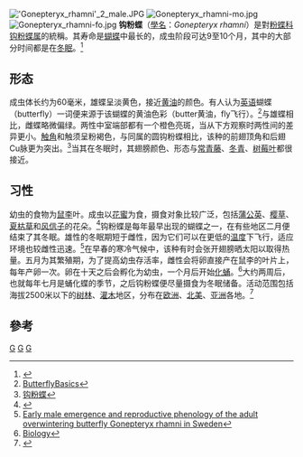 {{NoteTA
|G1=Butterfly
}}
{{Speciesbox
| genus = Gonepteryx
| species = rhamni
| image = Gonepteriyx rhamni on cirsium arvense quadratic Richard Bartz.jpg
| authority = [[L.|L.]], 1758
}}
[[Image:'Gonepteryx_rhamni'_2_male.JPG|thumb]]
[[File:Gonepteryx_rhamni-mo.jpg|thumb]]
[[File:Gonepteryx_rhamni-fo.jpg|thumb]]
'''钩粉蝶'''（[[學名|學名]]：''Gonepteryx rhamni''）是對[[粉蝶科|粉蝶科]][[钩粉蝶属|钩粉蝶属]]的統稱。其寿命是[[蝴蝶|蝴蝶]]中最长的，成虫阶段可达9至10个月，其中的大部分时间都是在[[冬眠|冬眠]]。<ref>{{Cite web |url=http://www.vanaqua.org/education/aquafacts/butterflies.html |title=AquaFacts:         Butterflies Lepidoptera |access-date=2009-09-07 |archive-url=https://web.archive.org/web/20090802040704/http://www.vanaqua.org/education/aquafacts/butterflies.html |archive-date=2009-08-02 |dead-url=yes }}</ref>

==形态==
成虫体长约为60毫米，雄蝶呈淡黄色，接近[[黄油|黄油]]的颜色。有人认为[[英语|英语]]蝴蝶（butterfly）一词便来源于该蝴蝶的黄油色彩（butter黄油，fly飞行）。<ref>[http://rutgerspress.rutgers.edu/xyz/Davies_Chapter1.pdf ButterflyBasics]{{dead link|date=2018年1月 |bot=InternetArchiveBot |fix-attempted=yes }}</ref>与雄蝶相比，雌蝶略微偏绿。两性中室端部都有一个橙色亮斑，当从下方观察时两性间的差异更小。[[触角|触角]]和触须呈粉褐色，与同属的圆钩粉蝶相比，该种的前翅顶角和后翅Cu脉更为突出。<ref>[http://www.gdnl.org/xxlr1.asp?id=723 钩粉蝶]{{Dead link|date=2019年11月 |bot=InternetArchiveBot |fix-attempted=yes }}</ref>当其在冬眠时，其翅膀颜色、形态与[[常青藤|常青藤]]、[[冬青|冬青]]、[[树莓叶|树莓叶]]都很接近。
==习性==
幼虫的食物为[[鼠李|鼠李]]叶。成虫以[[花蜜|花蜜]]为食，摄食对象比较广泛，包括[[蒲公英|蒲公英]]、[[樱草|樱草]]、[[夏枯草|夏枯草]]和[[风信子|风信子]]的花朵。<ref>{{Cite web |url=http://www.butterfly-guide.co.uk/species/whites/ukm7.htm |title=Brimstone -  Gonepteryx  rhamni |access-date=2009-09-07 |archive-url=https://web.archive.org/web/20090501141634/http://www.butterfly-guide.co.uk/species/whites/ukm7.htm |archive-date=2009-05-01 |dead-url=yes }}</ref>钩粉蝶是每年最早出现的蝴蝶之一，在有些地区二月便结束了其冬眠。雄性的冬眠期短于雌性，因为它们可以在更低的[[温度|温度]]下飞行，适应环境也较雌性迅速。<ref>[http://cat.inist.fr/?aModele=afficheN&cpsidt=3072251 Early male emergence and reproductive phenology of the adult overwintering butterfly Gonepteryx rhamni in Sweden]</ref>在早春的寒冷气候中，该种有时会张开翅膀晒太阳以取得热量。五月为其繁殖期，为了提高幼虫存活率，雌性会将卵直接产在鼠李的叶片上，每年产卵一次。卵在十天之后会孵化为幼虫，一个月后开始[[化蛹|化蛹]]。<ref>[http://www.arkive.org/brimstone/gonepteryx-rhamni/biology.html Biology]{{Dead link|date=2019年5月 |bot=InternetArchiveBot |fix-attempted=yes }}</ref>大约两周后，也就每年七月是蛹化蝶的季节，之后钩粉蝶便尽量摄食为冬眠储备。活动范围包括海拔2500米以下的[[树林|树林]]、[[灌木|灌木]]地区，分布在[[欧洲|欧洲]]、[[北美|北美]]、[[亚洲|亚洲]]各地。<ref>{{Cite web |url=http://www.ukbutterflies.co.uk/species.php?vernacular_name=Brimstone |title=Gonepteryx rhamni uk-butterflies |access-date=2009-09-07 |archive-date=2017-06-12 |archive-url=https://web.archive.org/web/20170612030819/http://ukbutterflies.co.uk/species.php?vernacular_name=Brimstone |dead-url=no }}</ref>

==參考==
{{reflist}}
{{commons|Gonepteryx rhamni}}

{{鉤粉蝶屬}}

{{Taxonbar}}

[[Category:鉤粉蝶屬|G]]
[[Category:卡尔·林奈命名的生物分类|G]]
[[Category:1758年描述的昆虫|G]]